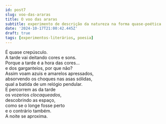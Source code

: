 ```yaml
---
id: post7
slug: voo-das-araras
title: O voo das araras
subtitle: experimento de descrição da natureza na forma quase-poética
date: '2024-10-17T21:00:42.445Z'
draft: true
tags: [experimentos-literários, poesia]
---
```


É quase crepúsculo.  
A tarde vai deitando cores e sons.  
Porque a tarde é a hora das cores…  
e dos garganteios, por que não?  
Assim voam azuis e amarelos apressados,  
absorvendo os choques nas asas sólidas,  
qual a batida de um relógio pendular.  
E percorrem as  da tarde  
os vozerios _clocaqueados_,  
descobrindo as  espaço,  
como se o longe fosse perto  
e o contrário também.  
A noite se aproxima.
